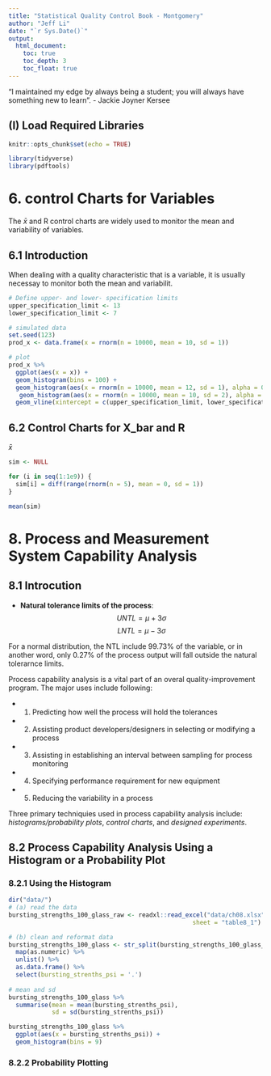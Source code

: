```yaml
---
title: "Statistical Quality Control Book - Montgomery"
author: "Jeff Li"
date: "`r Sys.Date()`"
output: 
  html_document: 
    toc: true
    toc_depth: 3
    toc_float: true
---
```


"I maintained my edge by always being a student; you will always have something new to learn". - Jackie Joyner Kersee



## (I) Load Required Libraries
```r
knitr::opts_chunk$set(echo = TRUE)

library(tidyverse)
library(pdftools)
```



# 6. control Charts for Variables 

The $\bar{x}$ and R control charts are widely used to monitor the mean and variability of variables. 


## 6.1 Introduction

When dealing with a quality characteristic that is a variable, it is usually necessay to monitor both the mean and variabilit. 

```r
# Define upper- and lower- specification limits
upper_specification_limit <- 13
lower_specification_limit <- 7

# simulated data 
set.seed(123)
prod_x <- data.frame(x = rnorm(n = 10000, mean = 10, sd = 1))

# plot
prod_x %>%
  ggplot(aes(x = x)) +
  geom_histogram(bins = 100) + 
  geom_histogram(aes(x = rnorm(n = 10000, mean = 12, sd = 1), alpha = 0.7), bins = 100) +
   geom_histogram(aes(x = rnorm(n = 10000, mean = 10, sd = 2), alpha = 0.7), bins = 100) +
  geom_vline(xintercept = c(upper_specification_limit, lower_specification_limit, 10, 12))

```


## 6.2 Control Charts for X_bar and R 

$\bar{x}$


```r
sim <- NULL

for (i in seq(1:1e9)) {
  sim[i] = diff(range(rnorm(n = 5), mean = 0, sd = 1))
}

mean(sim)

```


# 8. Process and Measurement System Capability Analysis

## 8.1 Introcution 

* **Natural tolerance limits of the process**: 
$$UNTL = \mu + 3\sigma$$
$$LNTL = \mu - 3\sigma$$

For a normal distribution, the NTL include 99.73% of the variable, or in another word, only 0.27% of the process output will fall outside the natural tolerarnce limits. 

Process capability analysis is a vital part of an overal quality-improvement program. The major uses include following: 

* 1. Predicting how well the process will hold the tolerances

* 2. Assisting product developers/designers in selecting or modifying a process

* 3. Assisting in establishing an interval between sampling for process monitoring

* 4. Specifying performance requirement for new equipment

* 5. Reducing the variability in a process 

Three primary techniquies used in process capability analysis include: *histograms/probability plots*, *control charts*, and *designed experiments*. 

## 8.2 Process Capability Analysis Using a Histogram or a Probability Plot

### 8.2.1 Using the Histogram

```r
dir("data/")
# (a) read the data
bursting_strengths_100_glass_raw <- readxl::read_excel("data/ch08.xlsx", 
                                                   sheet = "table8_1") 

# (b) clean and reformat data
bursting_strengths_100_glass <- str_split(bursting_strengths_100_glass_raw$values, pattern = " " ) %>%
  map(as.numeric) %>%
  unlist() %>%
  as.data.frame() %>%
  select(bursting_strenths_psi = '.')
 
# mean and sd
bursting_strengths_100_glass %>%
  summarise(mean = mean(bursting_strenths_psi), 
            sd = sd(bursting_strenths_psi))

bursting_strengths_100_glass %>%
  ggplot(aes(x = bursting_strenths_psi)) +
  geom_histogram(bins = 9)
```

### 8.2.2 Probability Plotting

